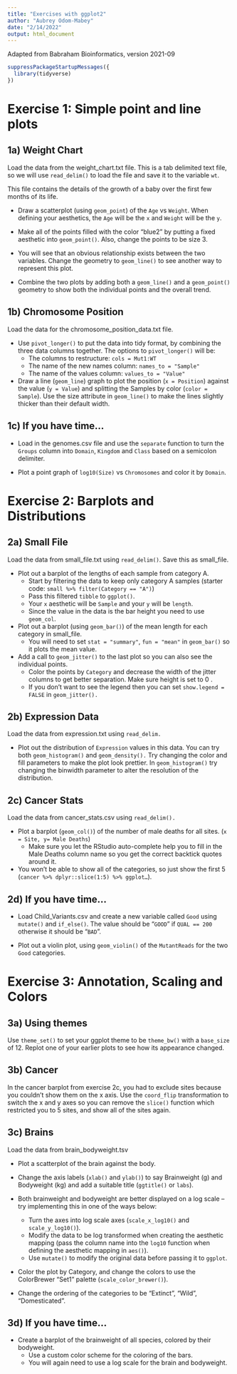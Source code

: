 ```yaml
---
title: "Exercises with ggplot2"
author: "Aubrey Odom-Mabey"
date: "2/14/2022"
output: html_document
---
```

Adapted from Babraham Bioinformatics, version 2021-09

```R
suppressPackageStartupMessages({
  library(tidyverse)
})
```

# Exercise 1: Simple point and line plots

## 1a) Weight Chart
Load the data from the weight_chart.txt file. This is a tab delimited text file, so we will use `read_delim()` to load the file and save it to the variable `wt`.

This file contains the details of the growth of a baby over the first few months of its life.

* Draw a scatterplot (using `geom_point`) of the `Age` vs `Weight`.  When defining your aesthetics, the `Age` will be the `x` and `Weight` will be the `y`.

* Make all of the points filled with the color "blue2" by putting a fixed aesthetic into `geom_point()`. Also, change the points to be size 3.

* You will see that an obvious relationship exists between the two variables.  Change the geometry to `geom_line()` to see another way to represent this plot.

* Combine the two plots by adding both a `geom_line()` and a `geom_point()` geometry to show both the individual points and the overall trend.

## 1b) Chromosome Position
Load the data for the chromosome_position_data.txt file.

* Use `pivot_longer()` to put the data into tidy format, by combining the three data columns together.  The options to `pivot_longer()` will be:
  + The columns to restructure: `cols = Mut1:WT`
  + The name of the new names column: `names_to = "Sample"`
  + The name of the values column: `values_to = "Value"`

* Draw a line (`geom_line`) graph to plot the position (`x = Position`) against the value (`y = Value`) and splitting the Samples by color (`color = Sample`).  Use the size attribute in `geom_line()` to make the lines slightly thicker than their default width.

## 1c) If you have time...

* Load in the genomes.csv file and use the `separate` function to turn the `Groups` column into `Domain`, `Kingdom` and `Class` based on a semicolon delimiter.

* Plot a point graph of `log10(Size)` vs `Chromosomes` and color it by `Domain`.

# Exercise 2: Barplots and Distributions

## 2a) Small File

Load the data from small_file.txt using `read_delim()`. Save this as small_file.

* Plot out a barplot of the lengths of each sample from category A.
  +	Start by filtering the data to keep only category A samples  (starter code: `small %>% filter(Category == "A")`)
  +	Pass this filtered `tibble` to `ggplot()`.
  +	Your `x` aesthetic will be `Sample` and your `y` will be `length`.
  +	Since the value in the data is the bar height you need to use `geom_col`.

* Plot out a barplot (using `geom_bar()`) of the mean length for each category in small_file.
  + You will need to set `stat = "summary"`, `fun = "mean"` in `geom_bar()` so it plots the mean value.

* Add a call to `geom_jitter()` to the last plot so you can also see the individual points.
  + Color the points by `Category` and decrease the width of the jitter columns to get better separation. Make sure height is set to 0 .
  + If you don’t want to see the legend then you can set `show.legend = FALSE` in `geom_jitter().`

## 2b) Expression Data
Load the data from expression.txt using `read_delim.`

* Plot out the distribution of `Expression` values in this data.  You can try both `geom_histogram()` and `geom_density().`  Try changing the color and fill parameters to make the plot look prettier.  In `geom_histogram()` try changing the binwidth parameter to alter the resolution of the distribution.

## 2c) Cancer Stats
Load the data from cancer_stats.csv using `read_delim().`

* Plot a barplot (`geom_col()`) of the number of male deaths for all sites. (`x = Site, y= Male Deaths`)
  + Make sure you let the RStudio auto-complete help you to fill in the Male Deaths column name so you get the correct backtick quotes around it.

* You won’t be able to show all of the categories, so just show the first 5 (`cancer %>% dplyr::slice(1:5) %>% ggplot…`).

## 2d) If you have time...

* Load Child_Variants.csv and create a new variable called `Good` using `mutate()` and `if_else()`.  The value should be "`GOOD`" if `QUAL == 200` otherwise it should be "`BAD`".

* Plot out a violin plot, using `geom_violin()` of the `MutantReads` for the two `Good` categories.

# Exercise 3: Annotation, Scaling and Colors

## 3a) Using themes
Use `theme_set()` to set your ggplot theme to be `theme_bw()` with a `base_size` of 12.  Replot one of your earlier plots to see how its appearance changed.


## 3b) Cancer
In the cancer barplot from exercise 2c, you had to exclude sites because you couldn’t show them on the x axis.  Use the `coord_flip` transformation to switch the x and y axes so you can remove the `slice()` function which restricted you to 5 sites, and show all of the sites again.

## 3c) Brains
Load the data from brain_bodyweight.tsv

- Plot a scatterplot of the brain against the body.

- Change the axis labels (`xlab()` and `ylab()`) to say Brainweight (g) and Bodyweight (kg) and add a suitable title (`ggtitle()` or `labs`).

- Both brainweight and bodyweight are better displayed on a log scale – try implementing this in one of the ways below:
  + Turn the axes into log scale axes (`scale_x_log10()` and `scale_y_log10()`).
  + Modify the data to be log transformed when creating the aesthetic mapping (pass the column name into the `log10` function when defining the aesthetic mapping in `aes()`).
  + Use `mutate()` to modify the original data before passing it to `ggplot`.

- Color the plot by Category, and change the colors to use the ColorBrewer "Set1" palette (`scale_color_brewer()`).

- Change the ordering of the categories to be "Extinct", "Wild", "Domesticated".

## 3d) If you have time...
- Create a barplot of the brainweight of all species, colored by their bodyweight.
  + Use a custom color scheme for the coloring of the bars.
  + You will again need to use a log scale for the brain and bodyweight.

